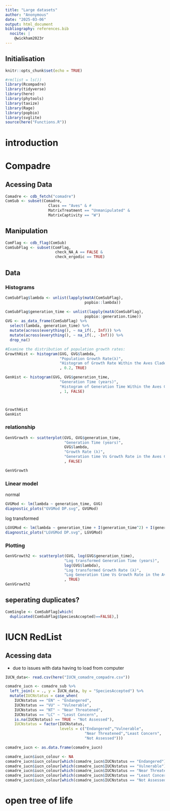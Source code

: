 ```yaml
---
title: "Large datasets"
author: "Anonymous"
date: "2025-03-06"
output: html_document
bibliography: references.bib
  nocite: |
    @wickham2023r
---
```


## Initialisation

```r
knitr::opts_chunk$set(echo = TRUE)
```

```r
#rm(list = ls())
library(Rcompadre)
library(tidyverse)
library(here)
library(phytools)
library(taxize)
library(Rage)
library(popbio)
library(svglite)
source(here("Functions.R"))
```

# introduction

# Compadre

## Acessing Data

```r
Comadre <- cdb_fetch("comadre")
ComSub <- subset(Comadre,
                   Class == "Aves" & #
                   MatrixTreatment == "Unmanipulated" &
                   MatrixCaptivity == "W") 
```

## Manipulation

```r
ComFlag <- cdb_flag(ComSub)
ComSubFlag <- subset(ComFlag,
                      check_NA_A == FALSE &
                      check_ergodic == TRUE)
```

## Data

### Histograms

```r
ComSubFlag$lambda <- unlist(lapply(matA(ComSubFlag), 
                                   popbio::lambda))

ComSubFlag$generation_time <- unlist(lapply(matA(ComSubFlag), 
                                   popbio::generation.time))
GVG <- as_data_frame(ComSubFlag) %>%
  select(lambda, generation_time) %>% 
  mutate(across(everything(), ~ na_if(., Inf))) %>% 
  mutate(across(everything(), ~ na_if(., -Inf))) %>%
  drop_na()

#Examine the distribution of population growth rates:
GrowthHist <- histogram(GVG, GVG$lambda,
                        "Population Growth Rate(λ)", 
                        "Histogram of Growth Rate Within the Aves Clade"
                        , 0.2, TRUE)

GenHist <- histogram(GVG, GVG$generation_time,
                        "Generation Time (years)", 
                        "Histogram of Generation Time Within the Aves Clade"
                        , 1, FALSE)



GrowthHist
GenHist
```

### relationship

```r
GenVGrowth <- scatterplot(GVG, GVG$generation_time, 
                          "Generation Time (years)", 
                          GVG$lambda,
                          "Growth Rate (λ)", 
                          "Generation time Vs Growth Rate in the Aves Clade"
                          , FALSE)

GenVGrowth
```

### Linear model

normal

```r
GVGMod <- lm(lambda ~ generation_time, GVG)
diagnostic_plots("GVGMod DP.svg", GVGMod)
```

log transformed

```r
LGVGMod <- lm(lambda ~ generation_time + I(generation_time^2) + I(generation_time^3), GVG)
diagnostic_plots("LGVGMod DP.svg", LGVGMod)
```

### Plotting

```r
GenVGrowth2 <- scatterplot(GVG, log(GVG$generation_time), 
                          "Log transformed Generation Time (years)", 
                          log(GVG$lambda),
                          "Log transformed Growth Rate (λ)", 
                          "Log Generation time Vs Growth Rate in the Aves Clade"
                          , TRUE)
GenVGrowth2
```

## seperating duplicates?

```r
ComSingle <- ComSubFlag[which(
  duplicated(ComSubFlag$SpeciesAccepted)==FALSE),]
```

# IUCN RedList

## Acessing data

-   due to issues with data having to load from computer

```r
IUCN_data<- read.csv(here("IUCN_comadre_compadre.csv"))

comadre_iucn <- comadre_sub %>%
  left_join(x = ., y = IUCN_data, by = "SpeciesAccepted") %>% 
  mutate(IUCNstatus = case_when(
    IUCNstatus == "EN" ~ "Endangered",
    IUCNstatus == "VU" ~ "Vulnerable",
    IUCNstatus == "NT" ~ "Near Threatened",
    IUCNstatus == "LC" ~ "Least Concern",
    is.na(IUCNstatus) == TRUE ~ "Not Assessed"),
    IUCNstatus = factor(IUCNstatus, 
                        levels = c("Endangered","Vulnerable",
                                   "Near Threatened","Least Concern",
                                   "Not Assessed")))

comadre_iucn <- as.data.frame(comadre_iucn)

comadre_iucn$iucn_colour <- NA
comadre_iucn$iucn_colour[which(comadre_iucn$IUCNstatus == "Endangered")] <- "Orange" 
comadre_iucn$iucn_colour[which(comadre_iucn$IUCNstatus == "Vulnerable")] <- "Yellow"
comadre_iucn$iucn_colour[which(comadre_iucn$IUCNstatus == "Near Threatened")] <- "Dark green"
comadre_iucn$iucn_colour[which(comadre_iucn$IUCNstatus == "Least Concern")] <- "Green"
comadre_iucn$iucn_colour[which(comadre_iucn$IUCNstatus == "Not Assessed")] <- "Blue"
```

# open tree of life
